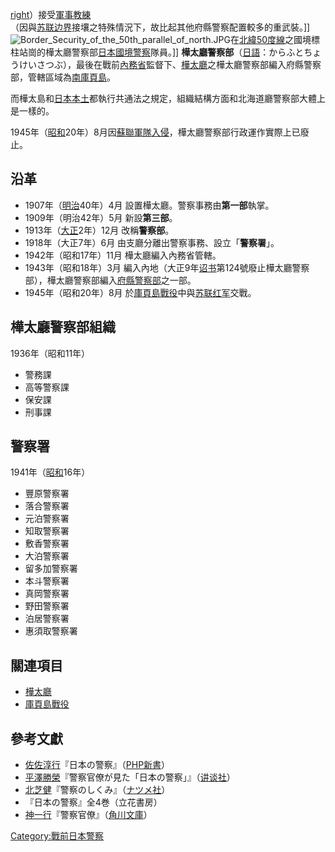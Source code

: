 [[file:Military_Training_for_Policemen_in_Karafuto.JPG|right]]）接受[[軍事訓練|軍事教練]]<BR>（因與[[苏联|苏联]][[边界|边界]]接壤之特殊情況下，故比起其他府縣警察配置較多的重武裝。]]
[[File:Border_Security_of_the_50th_parallel_of_north.JPG|right]]在[[緯度|北緯]][[50度線|50度線]]之國境標柱站崗的樺太廳警察部[[邊防機構|日本國境警察]]隊員。]]
'''樺太廳警察部'''（[[日語|日語]]：からふとちょうけいさつぶ），最後在戰前[[內務省_(日本)|內務省]]監督下、[[樺太廳|樺太廳]]之樺太廳警察部編入府縣警察部，管轄區域為[[库页岛|南庫頁島]]。

而樺太島和[[内地|日本本土]]都執行共通法之規定，組織結構方面和北海道廳警察部大體上是一樣的。

1945年（[[昭和|昭和]]20年）8月因[[苏联军事|蘇聯軍隊]][[入侵|入侵]]，樺太廳警察部行政運作實際上已廢止。

== 沿革 ==
*1907年（[[明治|明治]]40年）4月 設置樺太廳。警察事務由'''第一部'''執掌。
*1909年（明治42年）5月 新設'''第三部'''。
*1913年（[[大正|大正]]2年）12月 改稱'''警察部'''。
*1918年（大正7年）6月 由支廳分離出警察事務、設立「'''警察署'''」。
*1942年（昭和17年）11月 樺太廳編入內務省管轄。
*1943年（昭和18年）3月 編入內地（大正9年[[诏书|诏书]]第124號廢止樺太廳警察部），樺太廳警察部編入[[府縣警察部|府縣警察部]]之一部。
*1945年（昭和20年）8月 於[[庫頁島戰役|庫頁島戰役]]中與[[苏联红军|苏联红军]]交戰。

==樺太廳警察部組織==
1936年（昭和11年）
*警務課
*高等警察課
*保安課
*刑事課

==警察署==
1941年（[[昭和|昭和]]16年）
{{div col|cols=4}}
*豐原警察署
*落合警察署
*元泊警察署
*知取警察署
*敷香警察署
*大泊警察署
*留多加警察署
*本斗警察署
*真岡警察署
*野田警察署
*泊居警察署
*惠須取警察署
{{div col end}}

==關連項目==
*[[樺太廳|樺太廳]]
*[[庫頁島戰役|庫頁島戰役]]

==參考文獻==
{{refbegin|2}}
* [[佐佐淳行|佐佐淳行]]『日本の警察』（[[PHP新書|PHP新書]]）
* [[平澤勝榮|平澤勝榮]]『警察官僚が見た「日本の警察」』（[[讲谈社|讲谈社]]）
* [[北芝健|北芝健]]『警察のしくみ』（[[ナツメ社|ナツメ社]]）
* 『日本の警察』全4巻（立花書房）
* [[神一行|神一行]]『警察官僚』（[[角川書店|角川文庫]]）
{{refend}}
 
{{Japanese police system before WW2}}

[[Category:戰前日本警察|Category:戰前日本警察]]